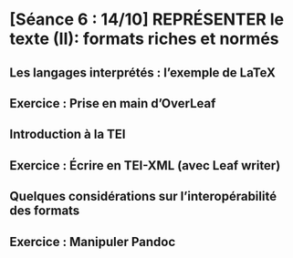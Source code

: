 # [Séance 6 : 14/10] REPRÉSENTER le texte (II): formats riches et normés {.unnumbered}

## Les langages interprétés : l’exemple de LaTeX

## Exercice : Prise en main d'OverLeaf 

## Introduction à la TEI

## Exercice : Écrire en TEI-XML (avec Leaf writer)

## Quelques considérations sur l’interopérabilité des formats

## Exercice : Manipuler Pandoc 
